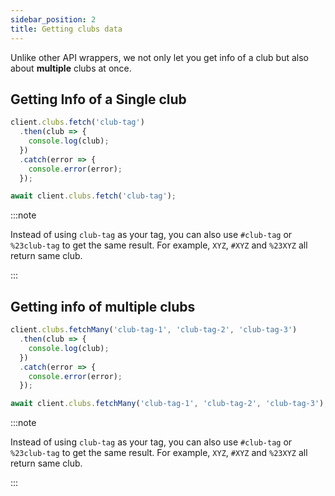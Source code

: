 ```yaml
---
sidebar_position: 2
title: Getting clubs data
---
```



Unlike other API wrappers, we not only let you get info of a club but also about **multiple** clubs at once.

## Getting Info of a Single club
<Tabs groupId="language-choice">
<TabItem value="javascript" label="JavaScript" default>

```javascript
client.clubs.fetch('club-tag')
  .then(club => {
	console.log(club);
  })
  .catch(error => {
	console.error(error);
  });
```
</TabItem>
<TabItem value="esm" label="ESM">

```javascript
await client.clubs.fetch('club-tag');
```
</TabItem>
</Tabs>

:::note

Instead of using `club-tag` as your tag, you can also use `#club-tag` or `%23club-tag` to get the same result. 
For example, `XYZ`, `#XYZ` and `%23XYZ` all return same club. 

:::

## Getting info of multiple clubs
<Tabs groupId="language-choice">
<TabItem value="javascript" label="JavaScript" default>

```javascript
client.clubs.fetchMany('club-tag-1', 'club-tag-2', 'club-tag-3')
  .then(club => {
	console.log(club);
  })
  .catch(error => {
	console.error(error);
  });
```
</TabItem>
<TabItem value="esm" label="ESM">

```javascript
await client.clubs.fetchMany('club-tag-1', 'club-tag-2', 'club-tag-3');
```
</TabItem>
</Tabs>

:::note

Instead of using `club-tag` as your tag, you can also use `#club-tag` or `%23club-tag` to get the same result. 
For example, `XYZ`, `#XYZ` and `%23XYZ` all return same club. 

:::
